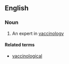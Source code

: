 ==English==

===Noun===
{{en-noun}}

# An expert in [[vaccinology]]

====Related terms====
* [[vaccinological]]